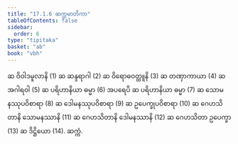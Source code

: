 ```yaml
---
title: "17.1.6 ဆက္ကမာတိကာ"
tableOfContents: false
sidebar:
  order: 6
type: "tipitaka"
basket: "ab"
book: "vbh"
---
```



<DynamicBreadcrumb />

<Division number="837" book="vbh" e="ch" v="30" p="361">

<Paragraph number="2618" book="vbh">
ဆ ဝိဝါဒမူလာနိ (1) ဆ ဆန္ဒရာဂါ (2) ဆ ဝိရောဓဝတ္ထူနိ (3) ဆ တဏှာကာယာ (4) ဆ အဂါရဝါ (5) ဆ ပရိဟာနိယာ ဓမ္မာ (6) အပရေပိ ဆ ပရိဟာနိယာ ဓမ္မာ (7) ဆ သောမနဿုပဝိစာရာ (8) ဆ ဒေါမနဿုပဝိစာရာ (9) ဆ ဥပေက္ခုပဝိစာရာ (10) ဆ ဂေဟသိတာနိ သောမနဿာနိ (11) ဆ ဂေဟသိတာနိ ဒေါမနဿာနိ (12) ဆ ဂေဟသိတာ ဥပေက္ခာ (13) ဆ ဒိဋ္ဌိယော (14).

</Paragraph>
</Division>

<Paragraph number="2619" type="center" book="vbh">
ဆက္ကံ.
</Paragraph>